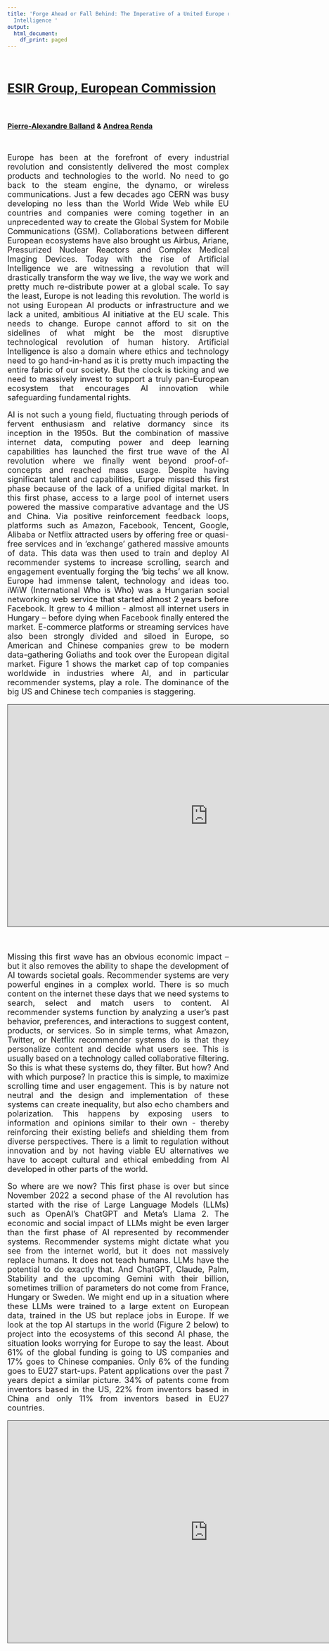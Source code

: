 ```yaml
---
title: 'Forge Ahead or Fall Behind: The Imperative of a United Europe of Artificial
  Intelligence '
output:
  html_document:
    df_print: paged
---
```


<style>
body {
text-align: justify}
</style>

<br />

# [ESIR Group, European Commission](https://research-and-innovation.ec.europa.eu/strategy/support-policy-making/shaping-eu-research-and-innovation-policy/esir_en) 

<br />

### [Pierre-Alexandre Balland](https://www.paballand.com) & [Andrea Renda](https://www.eui.eu/people?id=andrea-renda)     

<br />



<font size="4">

Europe has been at the forefront of every industrial revolution and consistently delivered the most complex products and technologies to the world. No need to go back to the steam engine, the dynamo, or wireless communications. Just a few decades ago CERN was busy developing no less than the World Wide Web while EU countries and companies were coming together in an unprecedented way to create the Global System for Mobile Communications (GSM). Collaborations between different European ecosystems have also brought us Airbus, Ariane, Pressurized Nuclear Reactors and Complex Medical Imaging Devices. Today with the rise of Artificial Intelligence we are witnessing a revolution that will drastically transform the way we live, the way we work and pretty much re-distribute power at a global scale. To say the least, Europe is not leading this revolution. The world is not using European AI products or infrastructure and we lack a united, ambitious AI initiative at the EU scale. This needs to change. Europe cannot afford to sit on the sidelines of what might be the most disruptive technological revolution of human history. Artificial Intelligence is also a domain where ethics and technology need to go hand-in-hand as it is pretty much impacting the entire fabric of our society. But the clock is ticking and we need to massively invest to support a truly pan-European ecosystem that encourages AI innovation while safeguarding fundamental rights.    

AI is not such a young field, fluctuating through periods of fervent enthusiasm and relative dormancy since its inception in the 1950s. But the combination of massive internet data, computing power and deep learning capabilities has launched the first true wave of the AI revolution where we finally went beyond proof-of-concepts and reached mass usage. Despite having significant talent and capabilities, Europe missed this first phase because of the lack of a unified digital market. In this first phase, access to a large pool of internet users powered the massive comparative advantage and the US and China. Via positive reinforcement feedback loops, platforms such as Amazon, Facebook, Tencent, Google, Alibaba or Netflix attracted users by offering free or quasi-free services and in ‘exchange’ gathered massive amounts of data. This data was then used to train and deploy AI recommender systems to increase scrolling, search and engagement eventually forging the ‘big techs’ we all know. Europe had immense talent, technology and ideas too. iWiW (International Who is Who) was a Hungarian social networking web service that started almost 2 years before Facebook. It grew to 4 million - almost all internet users in Hungary – before dying when Facebook finally entered the market. E-commerce platforms or streaming services have also been strongly divided and siloed in Europe, so American and Chinese companies grew to be modern data-gathering Goliaths and took over the European digital market. Figure 1 shows the market cap of top companies worldwide in industries where AI, and in particular recommender systems, play a role. The dominance of the big US and Chinese tech companies is staggering. 


<iframe src="https://www.paballand.com/asg/esir/ai/companies.html" height="505" width="910" style="border: 1px solid #464646;" allowfullscreen="" allow="autoplay" data-external="1"></iframe>      

<br />

Missing this first wave has an obvious economic impact – but it also removes the ability to shape the development of AI towards societal goals. Recommender systems are very powerful engines in a complex world. There is so much content on the internet these days that we need systems to search, select and match users to content. AI recommender systems function by analyzing a user's past behavior, preferences, and interactions to suggest content, products, or services. So in simple terms, what Amazon, Twitter, or Netflix recommender systems do is that they personalize content and decide what users see. This is usually based on a technology called collaborative filtering. So this is what these systems do, they filter. But how? And with which purpose? In practice this is simple, to maximize scrolling time and user engagement. This is by nature not neutral and the design and implementation of these systems can create inequality, but also echo chambers and polarization. This happens by exposing users to information and opinions similar to their own - thereby reinforcing their existing beliefs and shielding them from diverse perspectives. There is a limit to regulation without innovation and by not having viable EU alternatives we have to accept cultural and ethical embedding from AI developed in other parts of the world.   

So where are we now? This first phase is over but since November 2022 a second phase of the AI revolution has started with the rise of Large Language Models (LLMs) such as OpenAI’s ChatGPT and Meta’s Llama 2. The economic and social impact of LLMs might be even larger than the first phase of AI represented by recommender systems. Recommender systems might dictate what you see from the internet world, but it does not massively replace humans. It does not teach humans. LLMs have the potential to do exactly that. And ChatGPT, Claude, Palm, Stability and the upcoming Gemini with their billion, sometimes trillion of parameters do not come from France, Hungary or Sweden. We might end up in a situation where these LLMs were trained to a large extent on European data, trained in the US but replace jobs in Europe. If we look at the top AI startups in the world (Figure 2 below) to project into the ecosystems of this second AI phase, the situation looks worrying for Europe to say the least. About 61% of the global funding is going to US companies and 17% goes to Chinese companies. Only 6% of the funding goes to EU27 start-ups. Patent applications over the past 7 years depict a similar picture. 34% of patents come from inventors based in the US, 22% from inventors based in China and only 11% from inventors based in EU27 countries.   

<iframe src="https://www.paballand.com/asg/esir/ai/startups.html" height="505" width="910" style="border: 1px solid #464646;" allowfullscreen="" allow="autoplay" data-external="1"></iframe>      



